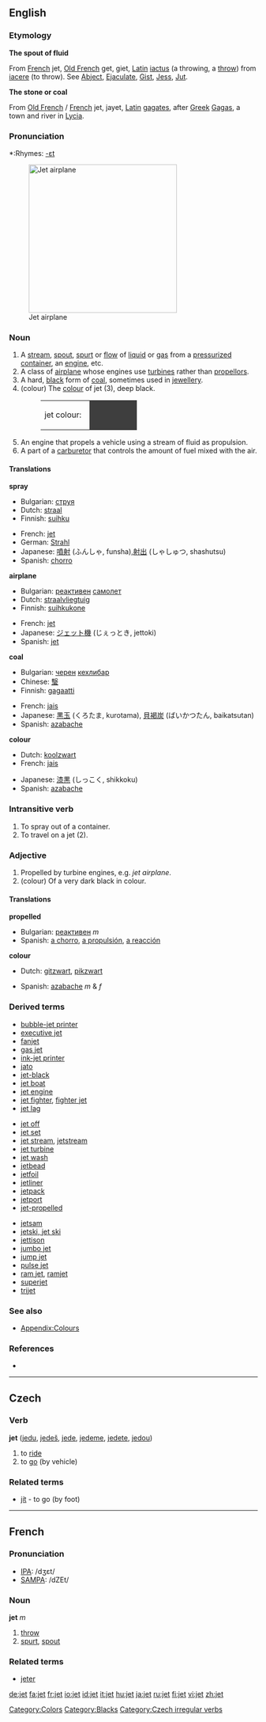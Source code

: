 ==English==
===Etymology===
'''The spout of fluid'''

From [[French]] jet, [[Old French]] get, giet, [[Latin]] [[iactus]] (a throwing, a [[throw]]) from [[iacere]] (to throw). See [[Abject]], [[Ejaculate]], [[Gist]], [[Jess]], [[Jut]]. 

'''The stone or coal'''

From [[Old French]] / [[French]]  jet, jayet, [[Latin]] [[gagates]], after [[Greek]] [[Gagas]], a town and river in [[Lycia]].

===Pronunciation===
*:Rhymes: [[Rhymes:English:-ɛt|-ɛt]]

[[Image:MiG-17F Top View.JPG|thumb|right|300px|Jet airplane]]
===Noun===
{{en-noun}}

# A [[stream]], [[spout]], [[spurt]] or [[flow]] of [[liquid]] or [[gas]] from a [[pressurize]]d [[container]], an [[engine]], etc.
# A class of [[airplane]] whose engines use [[turbine]]s rather than [[propellor]]s. 
# A hard, [[black]] form of [[coal]], sometimes used in [[jewellery]].
# (colour) The [[colour]] of jet (3), deep black.
#:<table><tr><td>jet colour: &nbsp;</td><td bgcolor="#3E3E3E" width="80">&nbsp; </td></tr></table>
# An engine that propels a vehicle using a stream of fluid as propulsion. 
# A part of a [[carburetor]] that controls the amount of fuel mixed with the air.

====Translations====
'''spray'''
{{top}}
*Bulgarian: [[струя]] {{f}}
*Dutch: [[straal]] {{f}}
*Finnish: [[suihku]]
{{mid}}
*French: [[jet]] {{m}}
*German: [[Strahl]] {{m}}
*Japanese: [[噴射]] (ふんしゃ, funsha),[[射出]] (しゃしゅつ, shashutsu)
*Spanish: [[chorro]] {{m}}
{{bottom}}

'''airplane'''
{{top}}
*Bulgarian: [[реактивен]] [[самолет]] {{m}}
*Dutch: [[straalvliegtuig]] {{n}}
*Finnish: [[suihkukone]] 
{{mid}}
*French: [[jet]] {{m}}
*Japanese: [[ジェット機]] (じぇっとき, jettoki)
*Spanish: [[jet]] {{m}}
{{bottom}}

'''coal'''
{{top}}
*Bulgarian: [[черен]] [[кехлибар]] {{m}}
*Chinese: [[瑿]]
*Finnish: [[gagaatti]]
{{mid}}
*French: [[jais]]
*Japanese: [[黒玉]] (くろたま, kurotama), [[貝褐炭]] (ばいかつたん, baikatsutan)
*Spanish: [[azabache]] {{m}}
{{bottom}}

'''colour'''
{{top}}
*Dutch: [[koolzwart]] {{n}}
*French: [[jais]]
{{mid}}
*Japanese: [[漆黒]] (しっこく, shikkoku)
*Spanish: [[azabache]] {{m}}
{{bottom}}

===Intransitive verb===
{{en-verb|jet|t|ing}}

# To spray out of a container.
# To travel on a jet (2).

===Adjective===
{{en-adj-notcomp}}

# Propelled by turbine engines, e.g. ''jet airplane''.
# (colour) Of a very dark black in colour.

====Translations====
'''propelled'''
{{top}}
*Bulgarian: [[реактивен]] ''m''
*Spanish: [[a chorro]], [[a propulsión]], [[a reacción]]
{{mid}}
{{bottom}}

'''colour'''
{{top}}
*Dutch: [[gitzwart]], [[pikzwart]]
{{mid}}
*Spanish: [[azabache]] ''m'' & ''f''
{{bottom}}

===Derived terms===
{{top3}}
*[[bubble-jet printer]]
*[[executive jet]]
*[[fanjet]]
*[[gas jet]]
*[[ink-jet printer]]
*[[jato]]
*[[jet-black]]
*[[jet boat]]
*[[jet engine]]
*[[jet fighter]], [[fighter jet]]
*[[jet lag]]
{{mid3}}
*[[jet off]]
*[[jet set]]
*[[jet stream]], [[jetstream]]
*[[jet turbine]]
*[[jet wash]]
*[[jetbead]]
*[[jetfoil]]
*[[jetliner]]
*[[jetpack]]
*[[jetport]]
*[[jet-propelled]]
{{mid3}}
*[[jetsam]]
*[[jetski, jet ski]]
*[[jettison]]
*[[jumbo jet]]
*[[jump jet]]
*[[pulse jet]]
*[[ram jet]], [[ramjet]]
*[[superjet]]
*[[trijet]]
{{bottom}}

===See also===
*[[Wiktionary_Appendix:Colours|Appendix:Colours]]

===References===
*{{R:1913}}

[[Category:Colors]]
[[Category:Blacks]]

----

==Czech==
===Verb===
'''jet''' ([[jedu]], [[jedeš]], [[jede]], [[jedeme]], [[jedete]], [[jedou]])

#to [[ride]]
#to [[go]] (by vehicle)

===Related terms===
* [[jít]] - to go (by foot)

[[Category:Czech irregular verbs]]

----

==French==

===Pronunciation===
*[[w:IPA|IPA]]: /dʒɛt/
*[[w:SAMPA|SAMPA]]: /dZEt/

===Noun===
'''jet''' ''m''

# [[throw]]
# [[spurt]], [[spout]]

===Related terms===
*[[jeter]]

[[de:jet]]
[[fa:jet]]
[[fr:jet]]
[[io:jet]]
[[id:jet]]
[[it:jet]]
[[hu:jet]]
[[ja:jet]]
[[ru:jet]]
[[fi:jet]]
[[vi:jet]]
[[zh:jet]]